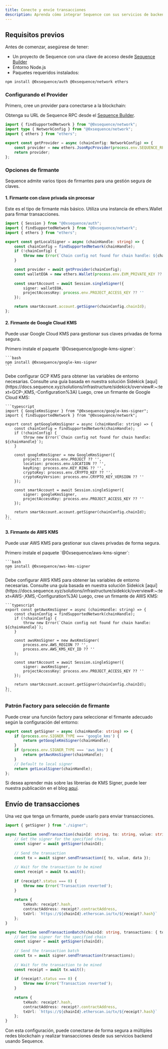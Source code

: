 ```yaml
---
title: Conecte y envíe transacciones
description: Aprenda cómo integrar Sequence con sus servicios de backend
---
```


## Requisitos previos
Antes de comenzar, asegúrese de tener:
- Un proyecto de Sequence con una clave de acceso desde [Sequence Builder](https://sequence.build)
- Entorno Node.js
- Paquetes requeridos instalados:

```bash
npm install @0xsequence/auth @0xsequence/network ethers
```

### Configurando el Provider
Primero, cree un provider para conectarse a la blockchain:

Obtenga su URL de Sequence RPC desde el [Sequence Builder](https://sequence.build).

```typescript
import { findSupportedNetwork } from "@0xsequence/network";
import type { NetworkConfig } from "@0xsequence/network";
import { ethers } from "ethers";

export const getProvider = async (chainConfig: NetworkConfig) => {
    const provider = new ethers.JsonRpcProvider(process.env.SEQUENCE_RPC_URL, chainConfig.chainId);
    return provider;
};
```

### Opciones de firmante
Sequence admite varios tipos de firmantes para una gestión segura de claves.

#### 1. Firmante con clave privada sin procesar
Este es el tipo de firmante más básico. Utiliza una instancia de ethers.Wallet para firmar transacciones.

```typescript
import { Session } from "@0xsequence/auth";
import { findSupportedNetwork } from "@0xsequence/network";
import { ethers } from "ethers";

export const getLocalSigner = async (chainHandle: string) => {
    const chainConfig = findSupportedNetwork(chainHandle);
    if (!chainConfig) {
        throw new Error(`Chain config not found for chain handle: ${chainHandle}`);
    }

    const provider = await getProvider(chainConfig);
    const walletEOA = new ethers.Wallet(process.env.EVM_PRIVATE_KEY ?? '', provider);
    
    const smartAccount = await Session.singleSigner({
        signer: walletEOA,
        projectAccessKey: process.env.PROJECT_ACCESS_KEY ?? ''
    });

    return smartAccount.account.getSigner(chainConfig.chainId);
};
```

#### 2. Firmante de Google Cloud KMS
Puede usar Google Cloud KMS para gestionar sus claves privadas de forma segura.

<Steps>
  <Step>
    Primero instale el paquete `@0xsequence/google-kms-signer`:

    ```bash
    npm install @0xsequence/google-kms-signer
    ```
  </Step>

  <Step>
    Debe configurar GCP KMS para obtener las variables de entorno necesarias.
    Consulte una guía basada en nuestra solución Sidekick [aquí](https://docs.sequence.xyz/solutions/infrastructure/sidekick/overview#:~:text=GCP-,KMS,-Configuration%3A)
  </Step>

  <Step>
    Luego, cree un firmante de Google Cloud KMS:

    ```typescript
    import { GoogleKmsSigner } from "@0xsequence/google-kms-signer";
    import { findSupportedNetwork } from "@0xsequence/network";

    export const getGoogleKmsSigner = async (chainHandle: string) => {
        const chainConfig = findSupportedNetwork(chainHandle);
        if (!chainConfig) {
            throw new Error(`Chain config not found for chain handle: ${chainHandle}`);
        }

        const googleKmsSigner = new GoogleKmsSigner({
            project: process.env.PROJECT ?? '',
            location: process.env.LOCATION ?? '',
            keyRing: process.env.KEY_RING ?? '',
            cryptoKey: process.env.CRYPTO_KEY ?? '',
            cryptoKeyVersion: process.env.CRYPTO_KEY_VERSION ?? ''
        });

        const smartAccount = await Session.singleSigner({
            signer: googleKmsSigner,
            projectAccessKey: process.env.PROJECT_ACCESS_KEY ?? ''
        });

        return smartAccount.account.getSigner(chainConfig.chainId);
    };
    ```
  </Step>
</Steps>

#### 3. Firmante de AWS KMS
Puede usar AWS KMS para gestionar sus claves privadas de forma segura.

<Steps>
  <Step>
    Primero instale el paquete `@0xsequence/aws-kms-signer`:

    ```bash
    npm install @0xsequence/aws-kms-signer
    ```
  </Step>

  <Step>
    Debe configurar AWS KMS para obtener las variables de entorno necesarias.
    Consulte una guía basada en nuestra solución Sidekick [aquí](https://docs.sequence.xyz/solutions/infrastructure/sidekick/overview#:~:text=AWS-,KMS,-Configuration%3A)
  </Step>

  <Step>
    Luego, cree un firmante de AWS KMS:

    ```typescript
    export const getAwsKmsSigner = async (chainHandle: string) => {
        const chainConfig = findSupportedNetwork(chainHandle);
        if (!chainConfig) {
            throw new Error(`Chain config not found for chain handle: ${chainHandle}`);
        }

        const awsKmsSigner = new AwsKmsSigner(
            process.env.AWS_REGION ?? '',
            process.env.AWS_KMS_KEY_ID ?? ''
        );

        const smartAccount = await Session.singleSigner({
            signer: awsKmsSigner,
            projectAccessKey: process.env.PROJECT_ACCESS_KEY ?? ''
        });

        return smartAccount.account.getSigner(chainConfig.chainId);
    };
    ```
  </Step>
</Steps>

### Patrón Factory para selección de firmante
Puede crear una función factory para seleccionar el firmante adecuado según la configuración del entorno:

```typescript
export const getSigner = async (chainHandle: string) => {
    if (process.env.SIGNER_TYPE === 'google_kms') { 
        return getGoogleKmsSigner(chainHandle);
    } 
    if (process.env.SIGNER_TYPE === 'aws_kms') {
        return getAwsKmsSigner(chainHandle);
    }
    // Default to local signer
    return getLocalSigner(chainHandle);
};
```

Si desea aprender más sobre las librerías de KMS Signer, puede leer nuestra publicación en el blog [aquí](https://labs.sequence.xyz/secure-backend-wallets-cloud-kms/).

## Envío de transacciones
Una vez que tenga un firmante, puede usarlo para enviar transacciones.

```typescript
import { getSigner } from "./signer";

async function sendTransaction(chainId: string, to: string, value: string, data: string) {
    // Get the signer for the specified chain
    const signer = await getSigner(chainId);
    
    // Send the transaction
    const tx = await signer.sendTransaction({ to, value, data });
    
    // Wait for the transaction to be mined
    const receipt = await tx.wait();
    
    if (receipt?.status === 0) {
        throw new Error('Transaction reverted');
    }
    
    return {
        txHash: receipt?.hash,
        contractAddress: receipt?.contractAddress,
        txUrl: `https://${chainId}.etherscan.io/tx/${receipt?.hash}`
    };
}

async function sendTransactionBatch(chainId: string, transactions: { to: string, value: string, data: string }[]) {
    // Get the signer for the specified chain
    const signer = await getSigner(chainId);
    
    // Send the transaction batch
    const tx = await signer.sendTransaction(transactions);
    
    // Wait for the transaction to be mined
    const receipt = await tx.wait();
    
    if (receipt?.status === 0) {
        throw new Error('Transaction reverted');
    }
    
    return {
        txHash: receipt?.hash,
        contractAddress: receipt?.contractAddress,
        txUrl: `https://${chainId}.etherscan.io/tx/${receipt?.hash}`
    };
}
```

Con esta configuración, puede conectarse de forma segura a múltiples redes blockchain y realizar transacciones desde sus servicios backend usando Sequence.